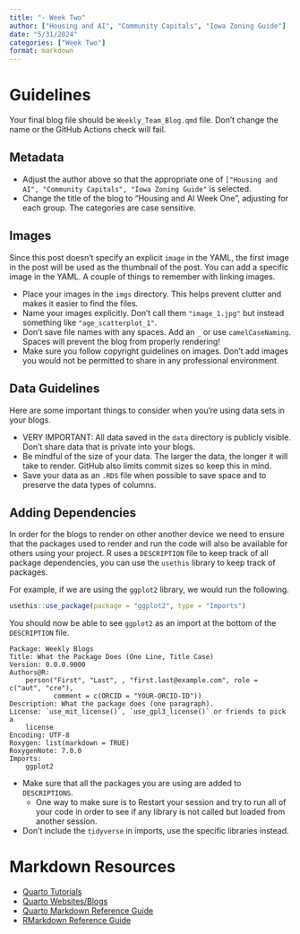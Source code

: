 ```yaml
---
title: "- Week Two"
author: ["Housing and AI", "Community Capitals", "Iowa Zoning Guide"]
date: "5/31/2024"
categories: ["Week Two"]
format: markdown
---
```

# Guidelines

Your final blog file should be `Weekly_Team_Blog.qmd` file. Don't change the name or the GitHub
Actions check will fail.

## Metadata

- Adjust the author above so that the appropriate one of `["Housing and AI", "Community Capitals", "Iowa Zoning Guide"`
is selected.
- Change the title of the blog to "Housing and AI Week One", adjusting for each group. The categories are case sensitive.

## Images

Since this post doesn't specify an explicit `image` in the YAML, the first image in the post will be used as the thumbnail of the post. You can add a specific image in the YAML. A couple of things to remember with linking images.

- Place your images in the `imgs` directory. This helps prevent clutter and makes it easier to find the files.
- Name your images explicitly. Don't call them `"image_1.jpg"` but instead something like `"age_scatterplot_1"`.
- Don't save file names with any spaces. Add an `_` or use `camelCaseNaming`. Spaces will prevent the blog from properly rendering!
- Make sure you follow copyright guidelines on images. Don't add images you would not be permitted to share in any professional environment.

## Data Guidelines

Here are some important things to consider when you're using data sets in your blogs. 

- VERY IMPORTANT: All data saved in the `data` directory is publicly visible. Don't share data that is private into your blogs.
- Be mindful of the size of your data. The larger the data, the longer it will take to render. GitHub also limits commit sizes so keep this in mind.
- Save your data as an `.RDS` file when possible to save space and to preserve the data types of columns.

## Adding Dependencies

In order for the blogs to render on other another device we need to ensure that the packages used to
render and run the code will also be available for others using your project. R uses a `DESCRIPTION` file
to keep track of all package dependencies, you can use the `usethis` library to keep track of packages.

For example, if we are using the `ggplot2` library, we would run the following.

```r
usethis::use_package(package = "ggplot2", type = "Imports")
```
You should now be able to see `ggplot2` as an import at the bottom of the `DESCRIPTION` file.

```
Package: Weekly Blogs
Title: What the Package Does (One Line, Title Case)
Version: 0.0.0.9000
Authors@R: 
    person("First", "Last", , "first.last@example.com", role = c("aut", "cre"),
           comment = c(ORCID = "YOUR-ORCID-ID"))
Description: What the package does (one paragraph).
License: `use_mit_license()`, `use_gpl3_license()` or friends to pick a
    license
Encoding: UTF-8
Roxygen: list(markdown = TRUE)
RoxygenNote: 7.0.0
Imports: 
    ggplot2
```

- Make sure that all the packages you are using are added to `DESCRIPTIONS`.
  - One way to make sure is to Restart your session and try to run all of your code 
  in order to see if any library is not called but loaded from another session.
- Don't include the `tidyverse` in imports, use the specific libraries instead.

# Markdown Resources

- [Quarto Tutorials](https://quarto.org/docs/guide/)
- [Quarto Websites/Blogs](https://quarto.org/docs/websites/)
- [Quarto Markdown Reference Guide](https://quarto.org/docs/authoring/markdown-basics.html)
- [RMarkdown Reference Guide](https://www.rstudio.com/wp-content/uploads/2015/03/rmarkdown-reference.pdf)
